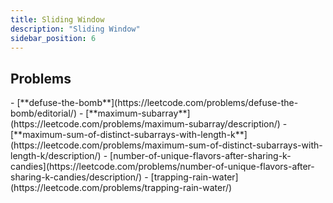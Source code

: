 ```yaml
---
title: Sliding Window
description: "Sliding Window"
sidebar_position: 6
---
```



## Problems

<Tabs>
  <TabItem value={"Easy"}>
     - [**defuse-the-bomb**](https://leetcode.com/problems/defuse-the-bomb/editorial/)
  </TabItem>
  <TabItem value={"Medium"}>
    - [**maximum-subarray**](https://leetcode.com/problems/maximum-subarray/description/)
    - [**maximum-sum-of-distinct-subarrays-with-length-k**](https://leetcode.com/problems/maximum-sum-of-distinct-subarrays-with-length-k/description/)
    - [number-of-unique-flavors-after-sharing-k-candies](https://leetcode.com/problems/number-of-unique-flavors-after-sharing-k-candies/description/)
  </TabItem>
  <TabItem value="Hard">
    - [trapping-rain-water](https://leetcode.com/problems/trapping-rain-water/)
  </TabItem>
</Tabs>


